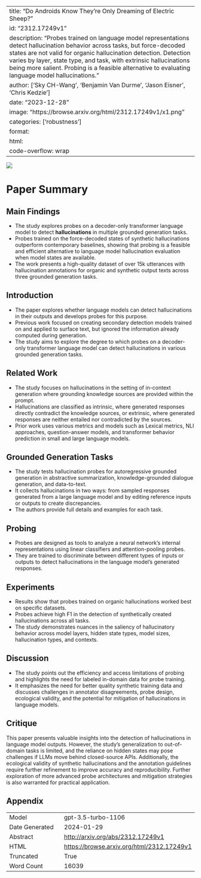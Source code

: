 
---
title: "Do Androids Know They're Only Dreaming of Electric Sheep?"
id: "2312.17249v1"
description: "Probes trained on language model representations detect hallucination behavior across tasks, but force-decoded states are not valid for organic hallucination detection. Detection varies by layer, state type, and task, with extrinsic hallucinations being more salient. Probing is a feasible alternative to evaluating language model hallucinations."
author: ['Sky CH-Wang', 'Benjamin Van Durme', 'Jason Eisner', 'Chris Kedzie']
date: "2023-12-28"
image: "https://browse.arxiv.org/html/2312.17249v1/x1.png"
categories: ['robustness']
format:
  html:
    code-overflow: wrap
---

![](https://browse.arxiv.org/html/2312.17249v1/x1.png)

# Paper Summary

## Main Findings
- The study explores probes on a decoder-only transformer language model to detect **hallucinations** in multiple grounded generation tasks.
- Probes trained on the force-decoded states of synthetic hallucinations outperform contemporary baselines, showing that probing is a feasible and efficient alternative to language model hallucination evaluation when model states are available.
- The work presents a high-quality dataset of over 15k utterances with hallucination annotations for organic and synthetic output texts across three grounded generation tasks.

## Introduction
- The paper explores whether language models can detect hallucinations in their outputs and develops probes for this purpose.
- Previous work focused on creating secondary detection models trained on and applied to surface text, but ignored the information already computed during generation.
- The study aims to explore the degree to which probes on a decoder-only transformer language model can detect hallucinations in various grounded generation tasks.

## Related Work
- The study focuses on hallucinations in the setting of in-context generation where grounding knowledge sources are provided within the prompt.
- Hallucinations are classified as intrinsic, where generated responses directly contradict the knowledge sources, or extrinsic, where generated responses are neither entailed nor contradicted by the sources.
- Prior work uses various metrics and models such as Lexical metrics, NLI approaches, question-answer models, and transformer behavior prediction in small and large language models.

## Grounded Generation Tasks
- The study tests hallucination probes for autoregressive grounded generation in abstractive summarization, knowledge-grounded dialogue generation, and data-to-text.
- It collects hallucinations in two ways: from sampled responses generated from a large language model and by editing reference inputs or outputs to create discrepancies.
- The authors provide full details and examples for each task.

## Probing
- Probes are designed as tools to analyze a neural network’s internal representations using linear classifiers and attention-pooling probes.
- They are trained to discriminate between different types of inputs or outputs to detect hallucinations in the language model's generated responses.

## Experiments
- Results show that probes trained on organic hallucinations worked best on specific datasets.
- Probes achieve high F1 in the detection of synthetically created hallucinations across all tasks.
- The study demonstrates nuances in the saliency of hallucinatory behavior across model layers, hidden state types, model sizes, hallucination types, and contexts.

## Discussion
- The study points out the efficiency and access limitations of probing and highlights the need for labeled in-domain data for probe training.
- It emphasizes the need for better quality synthetic training data and discusses challenges in annotator disagreements, probe design, ecological validity, and the potential for mitigation of hallucinations in language models.

## Critique
This paper presents valuable insights into the detection of hallucinations in language model outputs. However, the study's generalization to out-of-domain tasks is limited, and the reliance on hidden states may pose challenges if LLMs move behind closed-source APIs. Additionally, the ecological validity of synthetic hallucinations and the annotation guidelines require further refinement to improve accuracy and reproducibility. Further exploration of more advanced probe architectures and mitigation strategies is also warranted for practical application.

## Appendix

|          |          |
|----------|----------|
| Model     | gpt-3.5-turbo-1106       |
| Date Generated     | 2024-01-29       |
| Abstract | [http://arxiv.org/abs/2312.17249v1](http://arxiv.org/abs/2312.17249v1)        |
| HTML     | [https://browse.arxiv.org/html/2312.17249v1](https://browse.arxiv.org/html/2312.17249v1)       |
| Truncated       | True       |
| Word Count       | 16039       |